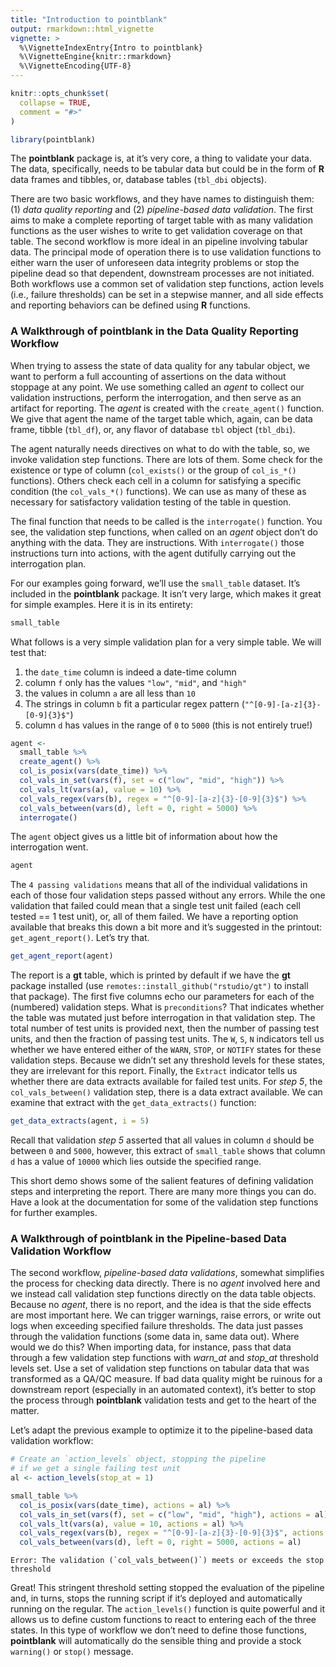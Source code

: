 ```yaml
---
title: "Introduction to pointblank"
output: rmarkdown::html_vignette
vignette: >
  %\VignetteIndexEntry{Intro to pointblank}
  %\VignetteEngine{knitr::rmarkdown}
  %\VignetteEncoding{UTF-8}
---
```


```r
knitr::opts_chunk$set(
  collapse = TRUE,
  comment = "#>"
)

library(pointblank)
```

The **pointblank** package is, at it's very core, a thing to validate your data. The data, specifically, needs to be tabular data but could be in the form of **R** data frames and tibbles, or, database tables (`tbl_dbi` objects).

There are two basic workflows, and they have names to distinguish them: (1) *data quality reporting* and (2) *pipeline-based data validation*. The first aims to make a complete reporting of target table with as many validation functions as the user wishes to write to get validation coverage on that table. The second workflow is more ideal in an pipeline involving tabular data. The principal mode of operation there is to use validation functions to either warn the user of unforeseen data integrity problems or stop the pipeline dead so that dependent, downstream processes are not initiated. Both workflows use a common set of validation step functions, action levels (i.e., failure thresholds) can be set in a stepwise manner, and all side effects and reporting behaviors can be defined using **R** functions.

### A Walkthrough of **pointblank** in the Data Quality Reporting Workflow

When trying to assess the state of data quality for any tabular object, we want to perform a full accounting of assertions on the data without stoppage at any point. We use something called an *agent* to collect our validation instructions, perform the interrogation, and then serve as an artifact for reporting. The *agent* is created with the `create_agent()` function. We give that agent the name of the target table which, again, can be data frame, tibble (`tbl_df`), or, any flavor of database `tbl` object (`tbl_dbi`).

The agent naturally needs directives on what to do with the table, so, we invoke validation step functions. There are lots of them. Some check for the existence or type of column (`col_exists()` or the group of `col_is_*()` functions). Others check each cell in a column for satisfying a specific condition (the `col_vals_*()` functions). We can use as many of these as necessary for satisfactory validation testing of the table in question.

The final function that needs to be called is the `interrogate()` function. You see, the validation step functions, when called on an *agent* object don't do anything with the data. They are instructions. With `interrogate()` those instructions turn into actions, with the agent dutifully carrying out the interrogation plan.

For our examples going forward, we'll use the `small_table` dataset. It's included in the **pointblank** package. It isn't very large, which makes it great for simple examples. Here it is in its entirety:

```r
small_table
```

What follows is a very simple validation plan for a very simple table. We will test that:

1. the `date_time` column is indeed a date-time column
2. column `f` only has the values `"low"`, `"mid"`, and `"high"`
3. the values in column `a` are all less than `10`
4. The strings in column `b` fit a particular regex pattern (`"^[0-9]-[a-z]{3}-[0-9]{3}$"`)
5. column `d` has values in the range of `0` to `5000` (this is not entirely true!)

```r
agent <- 
  small_table %>%
  create_agent() %>%
  col_is_posix(vars(date_time)) %>%
  col_vals_in_set(vars(f), set = c("low", "mid", "high")) %>%
  col_vals_lt(vars(a), value = 10) %>%
  col_vals_regex(vars(b), regex = "^[0-9]-[a-z]{3}-[0-9]{3}$") %>%
  col_vals_between(vars(d), left = 0, right = 5000) %>%
  interrogate()
```

The `agent` object gives us a little bit of information about how the interrogation went.

```r
agent
```

The `4 passing validations` means that all of the individual validations in each of those four validation steps passed without any errors. While the one validation that failed could mean that a single test unit failed (each cell tested == 1 test unit), or, all of them failed. We have a reporting option available that breaks this down a bit more and it's suggested in the printout: `get_agent_report()`. Let's try that.

```r
get_agent_report(agent)
```

The report is a **gt** table, which is printed by default if we have the **gt** package installed (use `remotes::install_github("rstudio/gt")` to install that package). The first five columns echo our parameters for each of the (numbered) validation steps. What is `preconditions`? That indicates whether the table was mutated just before interrogation in that validation step. The total number of test units is provided next, then the number of passing test units, and then the fraction of passing test units. The `W`, `S`, `N` indicators tell us whether we have entered either of the `WARN`, `STOP`, or `NOTIFY` states for these validation steps. Because we didn't set any threshold levels for these states, they are irrelevant for this report. Finally, the `Extract` indicator tells us whether there are data extracts available for failed test units. For *step 5*, the `col_vals_between()` validation step, there is a data extract available. We can examine that extract with the `get_data_extracts()` function:

```r
get_data_extracts(agent, i = 5)
```

Recall that validation *step 5* asserted that all values in column `d` should be between `0` and `5000`, however, this extract of `small_table` shows that column `d` has a value of `10000` which lies outside the specified range.

This short demo shows some of the salient features of defining validation steps and interpreting the report. There are many more things you can do. Have a look at the documentation for some of the validation step functions for further examples.

### A Walkthrough of **pointblank** in the Pipeline-based Data Validation Workflow

The second workflow, *pipeline-based data validations*, somewhat simplifies the process for checking data directly. There is no *agent* involved here and we instead call validation step functions directly on the data table objects. Because no *agent*, there is no report, and the idea is that the side effects are most important here. We can trigger warnings, raise errors, or write out logs when exceeding specified failure thresholds. The data just passes through the validation functions (some data in, same data out). Where would we do this? When importing data, for instance, pass that data through a few validation step functions with *warn_at* and *stop_at* threshold levels set. Use a set of validation step functions on tabular data that was transformed as a QA/QC measure. If bad data quality might be ruinous for a downstream report (especially in an automated context), it's better to stop the process through **pointblank** validation tests and get to the heart of the matter.

Let's adapt the previous example to optimize it to the pipeline-based data validation workflow:

```r

# Create an `action_levels` object, stopping the pipeline
# if we get a single failing test unit
al <- action_levels(stop_at = 1)

small_table %>%
  col_is_posix(vars(date_time), actions = al) %>%
  col_vals_in_set(vars(f), set = c("low", "mid", "high"), actions = al) %>%
  col_vals_lt(vars(a), value = 10, actions = al) %>%
  col_vals_regex(vars(b), regex = "^[0-9]-[a-z]{3}-[0-9]{3}$", actions = al) %>%
  col_vals_between(vars(d), left = 0, right = 5000, actions = al)
```

```
Error: The validation (`col_vals_between()`) meets or exceeds the stop threshold
```

Great! This stringent threshold setting stopped the evaluation of the pipeline and, in turns, stops the running script if it's deployed and automatically running on the regular. The `action_levels()` function is quite powerful and it allows us to define custom functions to react to entering each of the three states. In this type of workflow we don't need to define those functions, **pointblank** will automatically do the sensible thing and provide a stock `warning()` or `stop()` message.
